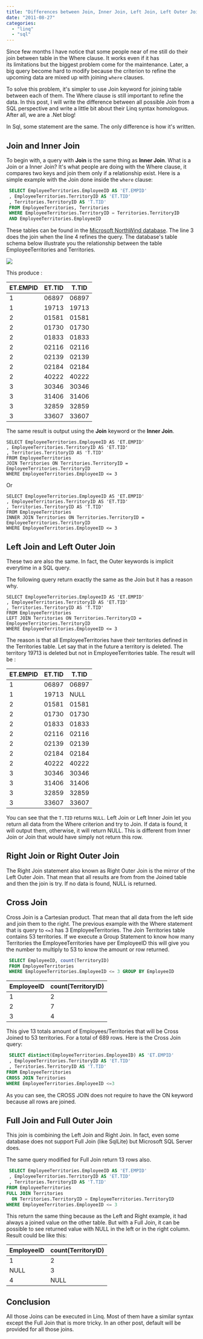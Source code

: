 ```yaml
---
title: "Differences between Join, Inner Join, Left Join, Left Outer Join, Right Join, etc"
date: "2011-08-27"
categories: 
  - "linq"
  - "sql"
---
```


Since few months I have notice that some people near of me still do their join between table in the Where clause. It works even if it has its limitations but the biggest problem come for the maintenance. Later, a big query become hard to modify because the criterion to refine the upcoming data are mixed up with joining `where` clauses.

To solve this problem, it's simpler to use Join keyword for joining table between each of them. The Where clause is still important to refine the data. In this post, I will write the difference between all possible Join from a SQL perspective and write a little bit about their Linq syntax homologous. After all, we are a .Net blog!

In Sql, some statement are the same. The only difference is how it's written.

## Join and Inner Join

To begin with, a query with **Join** is the same thing as **Inner Join**. What is a Join or a Inner Join? It's what people are doing with the Where clause, it compares two keys and join them only if a relationship exist. Here is a simple example with the Join done inside the `where` clause:


```sql
 SELECT EmployeeTerritories.EmployeeID AS 'ET.EMPID' 
 , EmployeeTerritories.TerritoryID AS 'ET.TID' 
 , Territories.TerritoryID AS 'T.TID' 
 FROM EmployeeTerritories, Territories 
 WHERE EmployeeTerritories.TerritoryID = Territories.TerritoryID 
 AND EmployeeTerritories.EmployeeID 
```


These tables can be found in the [Microsoft NorthWind database](http://www.microsoft.com/download/en/details.aspx?id=23654 "Microsoft NorthWind database"). The line 3 does the join when the line 4 refines the query. The database's table schema below illustrate you the relationship between the table EmployeeTerritories and Territories.

![](/images/blog/Territories-300x98.png)

This produce :


|ET.EMPID|ET.TID|T.TID|
|---|---|---|
|1|06897|06897|
|1|19713|19713|
|2|01581|01581|
|2|01730|01730|
|2|01833|01833|
|2|02116|02116|
|2|02139|02139|
|2|02184|02184|
|2|40222|40222|
|3|30346|30346|
|3|31406|31406|
|3|32859|32859|
|3|33607|33607|

The same result is output using the **Join** keyword or the **Inner Join**.

```
SELECT EmployeeTerritories.EmployeeID AS 'ET.EMPID' 
, EmployeeTerritories.TerritoryID AS 'ET.TID' 
, Territories.TerritoryID AS 'T.TID' 
FROM EmployeeTerritories 
JOIN Territories ON Territories.TerritoryID = EmployeeTerritories.TerritoryID 
WHERE EmployeeTerritories.EmployeeID <= 3 
```


Or

```
SELECT EmployeeTerritories.EmployeeID AS 'ET.EMPID' 
, EmployeeTerritories.TerritoryID AS 'ET.TID' 
, Territories.TerritoryID AS 'T.TID' 
FROM EmployeeTerritories 
INNER JOIN Territories ON Territories.TerritoryID = EmployeeTerritories.TerritoryID 
WHERE EmployeeTerritories.EmployeeID <= 3 
```


## Left Join and Left Outer Join

These two are also the same. In fact, the Outer keywords is implicit everytime in a SQL query.

The following query return exactly the same as the Join but it has a reason why.

```
SELECT EmployeeTerritories.EmployeeID AS 'ET.EMPID' 
, EmployeeTerritories.TerritoryID AS 'ET.TID' 
, Territories.TerritoryID AS 'T.TID' 
FROM EmployeeTerritories 
LEFT JOIN Territories ON Territories.TerritoryID = EmployeeTerritories.TerritoryID 
WHERE EmployeeTerritories.EmployeeID <= 3 
```


The reason is that all EmployeeTerritories have their territories defined in the Territories table. Let say that in the future a territory is deleted. The territory 19713 is deleted but not in EmployeeTerritories table. The result will be :

|ET.EMPID|ET.TID|T.TID|
|---|---|---|
|1|06897|06897|
|1|19713|NULL|
|2|01581|01581|
|2|01730|01730|
|2|01833|01833|
|2|02116|02116|
|2|02139|02139|
|2|02184|02184|
|2|40222|40222|
|3|30346|30346|
|3|31406|31406|
|3|32859|32859|
|3|33607|33607|

You can see that the `T.TID` returns `NULL`. Left Join or Left Inner Join let you return all data from the Where criterion and try to Join. If data is found, it will output them, otherwise, it will return NULL. This is different from Inner Join or Join that would have simply not return this row.

## Right Join or Right Outer Join

The Right Join statement also known as Right Outer Join is the mirror of the Left Outer Join. That mean that all results are from from the Joined table and then the join is try. If no data is found, NULL is returned.

## Cross Join

Cross Join is a Cartesian product. That mean that all data from the left side and join them to the right. The previous example with the Where statement that is query to `<=3` has 3 EmployeeTerritories. The Join Territories table contains 53 territories. If we execute a Group Statement to know how many Territories the EmployeeTerritories have per EmployeeID this will give you the number to multiply to 53 to know the amount or row returned.


```sql
 SELECT EmployeeID, count(TerritoryID) 
 FROM EmployeeTerritories 
 WHERE EmployeeTerritories.EmployeeID <= 3 GROUP BY EmployeeID 
```


|EmployeeID|count(TerritoryID)|
|---|---|
|1|2|
|2|7|
|3|4|

This give 13 totals amount of Employees/Territories that will be Cross Joined to 53 territories. For a total of 689 rows. Here is the Cross Join query:


```sql
 SELECT distinct(EmployeeTerritories.EmployeeID) AS 'ET.EMPID' 
 , EmployeeTerritories.TerritoryID AS 'ET.TID' 
 , Territories.TerritoryID AS 'T.TID' 
FROM EmployeeTerritories 
CROSS JOIN Territories 
WHERE EmployeeTerritories.EmployeeID <=3 
```


As you can see, the CROSS JOIN does not require to have the ON keyword because all rows are joined.

## Full Join and Full Outer Join

This join is combining the Left Join and Right Join. In fact, even some database does not support Full Join (like SqlLite) but Microsoft SQL Server does.

The same query modified for Full Join return 13 rows also. 

```sql
 SELECT EmployeeTerritories.EmployeeID AS 'ET.EMPID' 
 , EmployeeTerritories.TerritoryID AS 'ET.TID' 
 , Territories.TerritoryID AS 'T.TID' 
FROM EmployeeTerritories 
FULL JOIN Territories 
  ON Territories.TerritoryID = EmployeeTerritories.TerritoryID 
WHERE EmployeeTerritories.EmployeeID <= 3 
```
 
This return the same thing because as the Left and Right example, it had always a joined value on the other table. But with a Full Join, it can be possible to see returned value with NULL in the left or in the right column. Result could be like this:

|EmployeeID|count(TerritoryID)|
|---|---|
|1    | 2|
|NULL | 3|
|4    | NULL|

## Conclusion

All those Joins can be executed in Linq. Most of them have a similar syntax except the Full Join that is more tricky. In an other post, default will be provided for all those joins.
